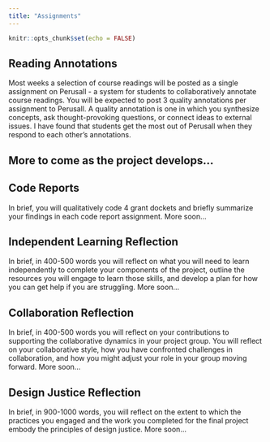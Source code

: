 ```yaml
---
title: "Assignments"
---
```


```r
knitr::opts_chunk$set(echo = FALSE)
```

## Reading Annotations

Most weeks a selection of course readings will be posted as a single assignment on Perusall - a system for students to collaboratively annotate course readings. You will be expected to post 3 quality annotations per assignment to Perusall. A quality annotation is one in which you synthesize concepts, ask thought-provoking questions, or connect ideas to external issues. I have found that students get the most out of Perusall when they respond to each other’s annotations.

## More to come as the project develops...


## Code Reports

In brief, you will qualitatively code 4 grant dockets and briefly summarize your findings in each code report assignment. More soon...

## Independent Learning Reflection 

In brief, in 400-500 words you will reflect on what you will need to learn independently to complete your components of the project, outline the resources you will engage to learn those skills, and develop a plan for how you can get help if you are struggling. More soon...

## Collaboration Reflection

In brief, in 400-500 words you will reflect on your contributions to supporting the collaborative dynamics in your project group. You will reflect on your collaborative style, how you have confronted challenges in collaboration, and how you might adjust your role in your group moving forward. More soon...

## Design Justice Reflection

In brief, in 900-1000 words, you will reflect on the extent to which the practices you engaged and the work you completed for the final project embody the principles of design justice. More soon...